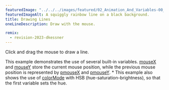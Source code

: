 ---
featuredImage: "../../../images/featured/02_Animation_And_Variables-00_Drawing_Lines-thumbnail.png"
featuredImageAlt: A squiggly rainbow line on a black background.
title: Drawing Lines
oneLineDescription: Draw with the mouse.

remix:
  - revision-2023-dkessner
---

Click and drag the mouse to draw a line.

This example demonstrates the use of several built-in
variables.
<a href="https://p5js.org/reference/p5/mouseX">mouseX</a>
and
<a href="https://p5js.org/reference/p5/mouseY">mouseY</a>
store the current mouse position, while the
previous mouse position is represented by
<a href="https://p5js.org/reference/p5/pmouseX">pmouseX</a>
and
<a href="https://p5js.org/reference/p5/pmouseY">pmouseY</a>.
 *
This example also shows the use of
<a href="https://p5js.org/reference/p5/colorMode">colorMode</a> with HSB
(hue-saturation-brightness), so that the first variable sets the hue.